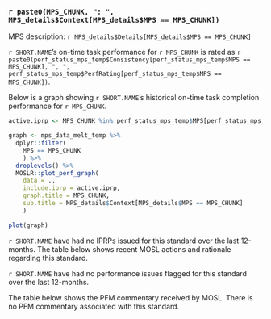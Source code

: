 
### `r paste0(MPS_CHUNK, ": ", MPS_details$Context[MPS_details$MPS == MPS_CHUNK])`

MPS description: `r MPS_details$Details[MPS_details$MPS == MPS_CHUNK]`

`r SHORT.NAME`'s on-time task performance for `r MPS_CHUNK`  is rated as `r paste0(perf_status_mps_temp$Consistency[perf_status_mps_temp$MPS == MPS_CHUNK], ", ", perf_status_mps_temp$PerfRating[perf_status_mps_temp$MPS == MPS_CHUNK])`.

Below is a graph showing `r SHORT.NAME`'s historical on-time task completion performance for `r MPS_CHUNK`. 

```r

active.iprp <- MPS_CHUNK %in% perf_status_mps_temp$MPS[perf_status_mps_temp$ActiveIPRP]

graph <- mps_data_melt_temp %>%
  dplyr::filter(
    MPS == MPS_CHUNK
    ) %>%
  droplevels() %>%
  MOSLR::plot_perf_graph(
    data = ., 
    include.iprp = active.iprp,
    graph.title = MPS_CHUNK,
    sub.title = MPS_details$Context[MPS_details$MPS == MPS_CHUNK]
    )

plot(graph)

```

`r SHORT.NAME` have had no IPRPs issued for this standard over the last 12-months. The table below shows recent MOSL actions and rationale regarding this standard.

`r SHORT.NAME` have had no performance issues flagged for this standard over the last 12-months. 


The table below shows the PFM commentary received by MOSL.
There is no PFM commentary associated with this standard.


